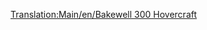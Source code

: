 [[Translation:Main/en/Bakewell 300 Hovercraft]]
{{Template:Πλοία/El
|Image=[[File:en/Hovercraft.png|Hovercraft Bakewell 300]]
|Όνομα=Hovercraft Bakewell 300
|Κόστος=28.934£ (57.868$)
|Ταχύτητα=112 χλμ/ω (70 μίλια/ω)
|Ετήσια=3.117£ (6.234$)
|Έτος σχεδίασης=1968
|Διάρκεια ζωής=25
|Χωρητικότητα=100 επιβάτες
|Περιγραφή=Το Hovercraft Bakewell 300 είναι ένα υψηλής ταχύτητας πλοίο τύπου hovercraft με σκοπό τη σύνδεση λιμανιών σε κάποια απόσταση. Η ταχύτητά του του δίνει ένα μεγάλο πλεονέκτημα σε σχέση με τα παραδοσιακά του «αδέρφια».
|Πραγματικότητα=Πλασματικό, εμπνευσμένο από τα hovercraft τύπου Mountbatten. Όπως και πολλά αεροσκάφη, το πλοίο παίρνει το όνομά του από τον Richard Bakewell, ο οποίος ήταν μέλος της ομάδας Διασφάλισης Ποιότητας του Transport Tycoon Deluxe.}}